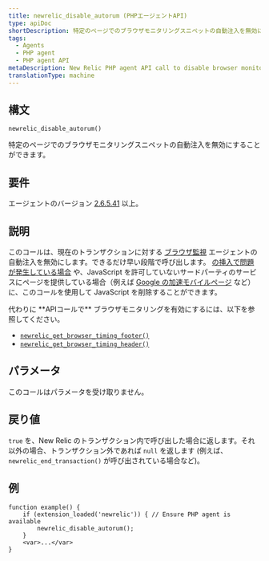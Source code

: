 ```yaml
---
title: newrelic_disable_autorum (PHPエージェントAPI)
type: apiDoc
shortDescription: 特定のページでのブラウザモニタリングスニペットの自動注入を無効にすることができます。
tags:
  - Agents
  - PHP agent
  - PHP agent API
metaDescription: New Relic PHP agent API call to disable browser monitoring on specific pages or views.
translationType: machine
---
```


## 構文

```
newrelic_disable_autorum()
```

特定のページでのブラウザモニタリングスニペットの自動注入を無効にすることができます。

## 要件

エージェントのバージョン [2.6.5.41](/docs/release-notes/agent-release-notes/php-release-notes/php-agent-26541) 以上。

## 説明

このコールは、現在のトランザクションに対する [ブラウザ監視](/docs/browser/new-relic-browser/getting-started/introduction-new-relic-browser) エージェントの自動注入を無効にします。できるだけ早い段階で呼び出します。 [の挿入で問題が発生している場合](/docs/browser/new-relic-browser/troubleshooting/browser-javascript-injection-causes-problems-page) や、JavaScript を許可していないサードパーティのサービスにページを提供している場合（例えば [Google の加速モバイルページ](/docs/browser/new-relic-browser/troubleshooting/google-amp-validator-fails-due-3rd-party-script) など）に、このコールを使用して JavaScript を削除することができます。

<Callout variant="tip">
  代わりに **APIコールで** ブラウザモニタリングを有効にするには、以下を参照してください。

  * [`newrelic_get_browser_timing_footer()`](/docs/agents/php-agent/php-agent-api/newrelic_get_browser_timing_footer)
  * [`newrelic_get_browser_timing_header()`](/docs/agents/php-agent/php-agent-api/newrelic_get_browser_timing_header)
</Callout>

## パラメータ

このコールはパラメータを受け取りません。

## 戻り値

`true` を、New Relic のトランザクション内で呼び出した場合に返します。それ以外の場合、トランザクション外であれば `null` を返します (例えば、 `newrelic_end_transaction()` が呼び出されている場合など)。

## 例

```
function example() {
    if (extension_loaded('newrelic')) { // Ensure PHP agent is available
        newrelic_disable_autorum();
    }
    <var>...</var>
}
```
